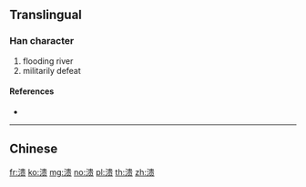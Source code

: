 {{character info/new}}
{{also|潰}}
==Translingual==

===Han character===
{{Han char|rn=85|rad=水|as=09|sn=12|four=|canj=ELMO,XELMO}}

# flooding river
# militarily defeat

====References====
* {{Han ref|kx=0639.111|hdz=31677.040|uh=6E83|ud=28291}}

----

==Chinese==
{{zh-see|潰}}

[[fr:溃]]
[[ko:溃]]
[[mg:溃]]
[[no:溃]]
[[pl:溃]]
[[th:溃]]
[[zh:溃]]